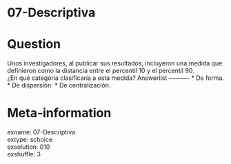 # 07-Descriptiva

Question
========

Unos investigadores, al publicar sus resultados, incluyeron una medida que definieron como la distancia entre el percentil 10 y el percentil 90.   
¿En qué categoría clasificaría a esta medida?
Answerlist
----------
* De forma.
* De dispersión.
* De centralización.


Meta-information
================
exname: 07-Descriptiva  
extype: schoice  
exsolution: 010  
exshuffle: 3  